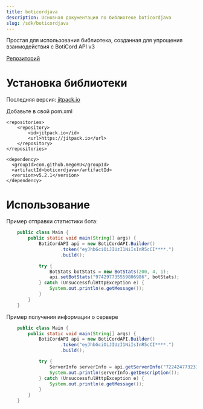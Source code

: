 ```yaml
---
title: boticordjava
description: Основная документация по библиотеке boticordjava
slug: /sdk/boticordjava
---
```


Простая для использования библиотека, созданная для упрощения взаимодействия с BotiCord API v3

[Репозиторий](https://github.com/boticord/boticordjava)

# Установка библиотеки

Последняя версия: [jitpack.io](https://jitpack.io/#megoRU/boticordjava)

Добавьте в свой pom.xml

```maven
<repositories>
    <repository>
        <id>jitpack.io</id>
        <url>https://jitpack.io</url>
    </repository>
</repositories>

<dependency>
  <groupId>com.github.megoRU</groupId>
  <artifactId>boticordjava</artifactId>
  <version>v5.2.1</version>
</dependency>
```

# Использование
Пример отправки статистики бота:

```java
    public class Main {
        public static void main(String[] args) {
            BotiCordAPI api = new BotiCordAPI.Builder()
                    .token("eyJhbGciOiJIUzI1NiIsInR5cCI****.")
                    .build();

            try {
                BotStats botStats = new BotStats(200, 4, 1);
                api.setBotStats("974297735559806986", botStats);
            } catch (UnsuccessfulHttpException e) {
                System.out.println(e.getMessage());
            }
        }
    }
```

Пример получения информации о сервере

```java
    public class Main {
        public static void main(String[] args) {
            BotiCordAPI api = new BotiCordAPI.Builder()
                    .token("eyJhbGciOiJIUzI1NiIsInR5cCI****.")
                    .build();

            try {
                ServerInfo serverInfo = api.getServerInfo("722424773233213460");
                System.out.println(serverInfo.getDescription());
            } catch (UnsuccessfulHttpException e) {
                System.out.println(e.getMessage());
            }
        }
    }
```
